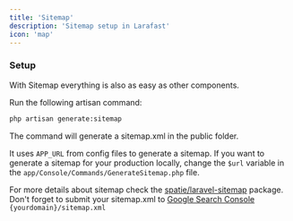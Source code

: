 ```yaml
---
title: 'Sitemap'
description: 'Sitemap setup in Larafast'
icon: 'map'
---
```


### Setup

With Sitemap everything is also as easy as other components.

Run the following artisan command:

```bash
php artisan generate:sitemap
```

The command will generate a sitemap.xml in the public folder.

It uses `APP_URL` from config files to generate a sitemap.
If you want to generate a sitemap for your production locally, change the `$url` variable in the `app/Console/Commands/GenerateSitemap.php` file.

For more details about sitemap check the [spatie/laravel-sitemap](https://github.com/spatie/laravel-sitemap) package.
<Tip>
Don't forget to submit your sitemap.xml to [Google Search Console](https://search.google.com/) `{yourdomain}/sitemap.xml`
</Tip>
